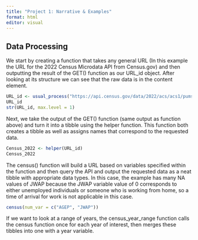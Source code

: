 ```yaml
---
title: "Project 1: Narrative & Examples"
format: html
editor: visual
---
```


## Data Processing

We start by creating a function that takes any general URL (In this example the URL for the 2022 Census Microdata API from Census.gov) and then outputting the result of the GET() function as our URL_id object. After looking at its structure we can see that the raw data is in the content element. 
```r
URL_id <- usual_process("https://api.census.gov/data/2022/acs/acs1/pums?get=SEX,PWGTP,MAR&SCHL=24")
URL_id
str(URL_id, max.level = 1)
```

Next, we take the output of the GET() function (same output as function above) and turn it into a tibble using the helper function. This function both creates a tibble as well as assigns names that correspond to the requested data. 
```r
Census_2022 <- helper(URL_id) 
Census_2022
```

The census() function will build a URL based on variables specified within the function and then query the API and output the requested data as a neat tibble with appropriate data types.
In this case, the example has many NA values of JWAP because the JWAP variable value of 0 corresponds to either unemployed individuals or someone who is working from home, so a time of arrival for work is not applicable in this case.
```r
census(num_var = c("AGEP", "JWAP"))
```

If we want to look at a range of years, the census_year_range function calls the census function once for each year of interest, then merges these tibbles into one with a year variable.
```r

```
